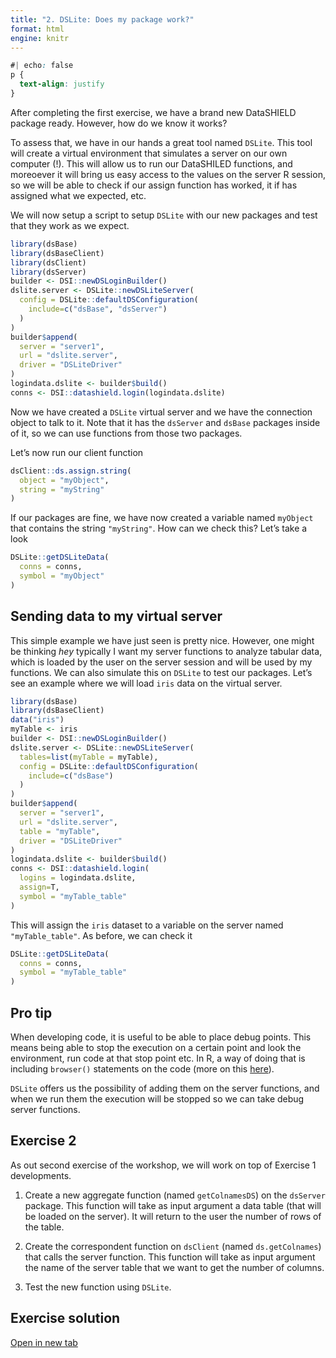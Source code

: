 ```yaml
---
title: "2. DSLite: Does my package work?"
format: html
engine: knitr
---
```


```css
#| echo: false
p {
  text-align: justify
}
```

After completing the first exercise, we have a brand new DataSHIELD package ready. However, how do we know it works?

To assess that, we have in our hands a great tool named `DSLite`. This tool will create a virtual environment that simulates a server on our own computer (!). This will allow us to run our DataSHILED functions, and moreoever it will bring us easy access to the values on the server R session, so we will be able to check if our assign function has worked, it if has assigned what we expected, etc.

We will now setup a script to setup `DSLite` with our new packages and test that they work as we expect.

```r
library(dsBase)
library(dsBaseClient)
library(dsClient)
library(dsServer)
builder <- DSI::newDSLoginBuilder()
dslite.server <- DSLite::newDSLiteServer(
  config = DSLite::defaultDSConfiguration(
    include=c("dsBase", "dsServer")
  )
)
builder$append(
  server = "server1",
  url = "dslite.server",
  driver = "DSLiteDriver"
)
logindata.dslite <- builder$build()
conns <- DSI::datashield.login(logindata.dslite)
```

Now we have created a `DSLite` virtual server and we have the connection object to talk to it. Note that it has the `dsServer` and `dsBase` packages inside of it, so we can use functions from those two packages.

Let's now run our client function

```r
dsClient::ds.assign.string(
  object = "myObject",
  string = "myString"
)
```

If our packages are fine, we have now created a variable named `myObject` that contains the string `"myString"`. How can we check this? Let's take a look

```r
DSLite::getDSLiteData(
  conns = conns,
  symbol = "myObject"
)
```

## Sending data to my virtual server

This simple example we have just seen is pretty nice. However, one might be thinking _hey_ typically I want my server functions to analyze tabular data, which is loaded by the user on the server session and will be used by my functions. We can also simulate this on `DSLite` to test our packages. Let's see an example where we will load `iris` data on the virtual server.

```r
library(dsBase)
library(dsBaseClient)
data("iris")
myTable <- iris
builder <- DSI::newDSLoginBuilder()
dslite.server <- DSLite::newDSLiteServer(
  tables=list(myTable = myTable),
  config = DSLite::defaultDSConfiguration(
    include=c("dsBase")
  )
)
builder$append(
  server = "server1",
  url = "dslite.server",
  table = "myTable",
  driver = "DSLiteDriver"
)
logindata.dslite <- builder$build()
conns <- DSI::datashield.login(
  logins = logindata.dslite,
  assign=T,
  symbol = "myTable_table"
)
```

This will assign the `iris` dataset to a variable on the server named `"myTable_table"`. As before, we can check it

```r
DSLite::getDSLiteData(
  conns = conns,
  symbol = "myTable_table"
)
```

::: {.callout-tip collapse="true"}
## Pro tip

When developing code, it is useful to be able to place debug points. This means being able to stop the execution on a certain point and look the environment, run code at that stop point etc. In R, a way of doing that is including `browser()` statements on the code (more on this [here](https://adv-r.hadley.nz/debugging.html)).

`DSLite` offers us the possibility of adding them on the server functions, and when we run them the execution will be stopped so we can take debug server functions.
:::

## Exercise 2

As out second exercise of the workshop, we will work on top of Exercise 1 developments.

1. Create a new aggregate function (named `getColnamesDS`) on the `dsServer` package. This function will take as input argument a data table (that will be loaded on the server). It will return to the user the number of rows of the table.

2. Create the correspondent function on `dsClient` (named `ds.getColnames`) that calls the server function. This function will take as input argument the name of the server table that we want to get the number of columns.

3. Test the new function using `DSLite`.

::: {.callout-caution collapse="true"}
## Exercise solution
[Open in new tab](https://github.com/ESCRI11/datashield-workshop-2024-exercises/tree/main/Exercise-2){target="_blank"}
:::
